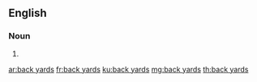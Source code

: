 ==English==

===Noun===
{{head|en|plural|head=[[back]] [[yard]]s}}

# {{plural of|back yard|lang=en}}

[[ar:back yards]]
[[fr:back yards]]
[[ku:back yards]]
[[mg:back yards]]
[[th:back yards]]